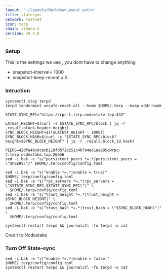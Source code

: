 ```yaml
---
layout: '~/layouts/MarkdownLayout.astro'
title: statesync
network: Testnet
icon: terp
chain: athena-4
version: v0.4.0
---
```

### Setup
This is the settings we use , you dont have to change anything

- snapshot-interval= 1000
- snapshot-keep-recent = 5

### Intruction

```
systemctl stop terpd 
terpd tendermint unsafe-reset-all --home $HOME/.terp --keep-addr-book

STATE_SYNC_RPC="https://rpc-t.terp.nodestake.top:443"

LATEST_HEIGHT=$(curl -s $STATE_SYNC_RPC/block | jq -r .result.block.header.height)
SYNC_BLOCK_HEIGHT=$(($LATEST_HEIGHT - 1000))
SYNC_BLOCK_HASH=$(curl -s "$STATE_SYNC_RPC/block?height=$SYNC_BLOCK_HEIGHT" | jq -r .result.block_id.hash)

PEERS=42dfe4bc0cacb118fdb72d251c4b794eb1ea285c@rpc-t.terp.nodestake.top:26656 
sed -i.bak -e "s/^persistent_peers *=.*/persistent_peers = \"$PEERS\"/" $HOME/.terp/config/config.toml

sed -i.bak -e "s|^enable *=.*|enable = true|" $HOME/.terp/config/config.toml
sed -i.bak -e "s|^rpc_servers *=.*|rpc_servers = \"$STATE_SYNC_RPC,$STATE_SYNC_RPC\"|" \
  $HOME/.terp/config/config.toml
sed -i.bak -e "s|^trust_height *=.*|trust_height = $SYNC_BLOCK_HEIGHT|" \
  $HOME/.terp/config/config.toml
sed -i.bak -e "s|^trust_hash *=.*|trust_hash = \"$SYNC_BLOCK_HASH\"|" \
  $HOME/.terp/config/config.toml

systemctl restart terpd && journalctl -fu terpd -o cat
```
Credit to Nodestake

### Turn Off State-sync
```
sed -i.bak -e "s|^enable *=.*|enable = false|" $HOME/.terp/config/config.toml
systemctl restart terpd && journalctl -fu terpd -o cat
```